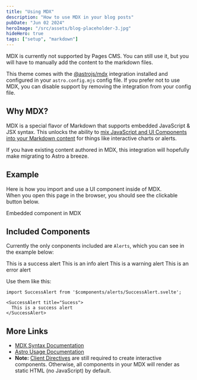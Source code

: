 ```yaml
---
title: "Using MDX"
description: "How to use MDX in your blog posts"
pubDate: "Jun 02 2024"
heroImage: "/src/assets/blog-placeholder-3.jpg"
hideHero: true
tags: ["setup", "markdown"]
---
```



<WarningAlert title="Doesn't work with Pages CMS" class="mt-6">
  MDX is currently not supported by Pages CMS. You can still use it, but you will have to manually add the content to the markdown files.
</WarningAlert>

This theme comes with the [@astrojs/mdx](https://docs.astro.build/en/guides/integrations-guide/mdx/) integration installed and configured in your `astro.config.mjs` config file. If you prefer not to use MDX, you can disable support by removing the integration from your config file.

## Why MDX?

MDX is a special flavor of Markdown that supports embedded JavaScript & JSX syntax. This unlocks the ability to [mix JavaScript and UI Components into your Markdown content](https://docs.astro.build/en/guides/markdown-content/#mdx-features) for things like interactive charts or alerts.

If you have existing content authored in MDX, this integration will hopefully make migrating to Astro a breeze.

## Example

Here is how you import and use a UI component inside of MDX.  
When you open this page in the browser, you should see the clickable button below.


<HeaderLink href="#" onclick="alert('clicked!')">
  Embedded component in MDX
</HeaderLink>

## Included Components

Currently the only conponents included are `Alerts`, which you can see in the example below:


<SuccessAlert title="Sucess">
  This is a success alert
</SuccessAlert>


<InfoAlert title="Info" class="mt-6">
  This is an info alert
</InfoAlert>

<WarningAlert title="Warning" class="mt-6">
  This is a warning alert
</WarningAlert>


<ErrorAlert title="Error" class="mt-6">
  This is an error alert
</ErrorAlert>

Use them like this:

```tsx
import SuccessAlert from '$components/alerts/SuccessAlert.svelte';

<SuccessAlert title="Sucess">
  This is a success alert
</SuccessAlert>
```

## More Links

- [MDX Syntax Documentation](https://mdxjs.com/docs/what-is-mdx)
- [Astro Usage Documentation](https://docs.astro.build/en/guides/markdown-content/#markdown-and-mdx-pages)
- **Note:** [Client Directives](https://docs.astro.build/en/reference/directives-reference/#client-directives) are still required to create interactive components. Otherwise, all components in your MDX will render as static HTML (no JavaScript) by default.

